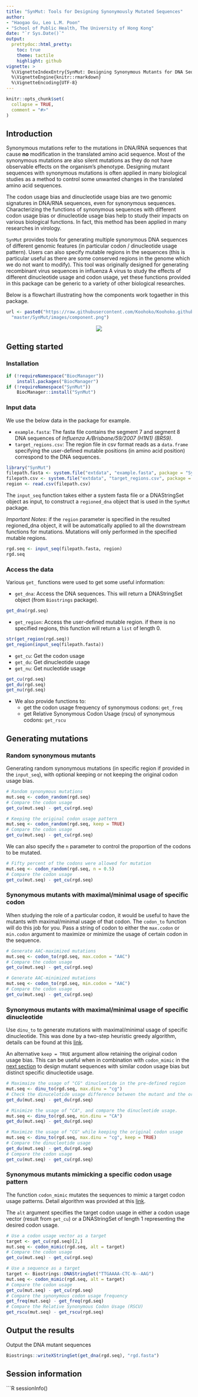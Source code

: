 ---
title: "SynMut: Tools for Designing Synonymously Mutated Sequences"
author: 
- "Haogao Gu, Leo L.M. Poon"
- "School of Public Health, The University of Hong Kong"
date: "`r Sys.Date()`"
output: 
  prettydoc::html_pretty:
    toc: true
    theme: tactile
    highlight: github
vignette: >
  %\VignetteIndexEntry{SynMut: Designing Synonymous Mutants for DNA Sequences}
  %\VignetteEngine{knitr::rmarkdown}
  %\VignetteEncoding{UTF-8}
---

```{r setup, include = FALSE}
knitr::opts_chunk$set(
  collapse = TRUE,
  comment = "#>"
)
```

## Introduction
Synonymous mutations refer to the mutations in DNA/RNA sequences that cause
__no__ modification in the translated amino acid sequence. Most of the
synonymous mutations are also silent mutations as they do not have observable
effects on the organism's phenotype. Designing mutant sequences with synonymous
mutations is often applied in many biological studies as a method to control
some unwanted changes in the translated amino acid sequences.

The codon usage bias and dinucleotide usage bias are two genomic signatures in 
DNA/RNA sequences, even for synonymous sequences. Characterizing the functions
of synonymous sequences with different codon usage bias or dinucleotide usage
bias help to study their impacts on various biological functions. In fact, this 
method has been applied in many researches in virology.

`SynMut` provides tools for generating multiple synonymous DNA sequences of
different genomic features (in particular codon / dinucleotide usage pattern).
Users can also specify mutable regions in the sequences (this is particular
useful as there are some conserved regions in the genome which we do not want to
modify). This tool was originally designed for generating recombinant virus
sequences in influenza A virus to study the effects of different dinucleotide
usage and codon usage, yet these functions provided in this package can be
generic to a variety of other biological researches.

Below is a flowchart illustrating how the components work togaether in this
package.
```{r, echo=FALSE, message = FALSE}
url <- paste0("https://raw.githubusercontent.com/Koohoko/Koohoko.github.io/",
  "master/SynMut/images/component.png")
```
<center><img src="`r url`"></center>

## Getting started
### Installation
```{r, eval=FALSE}
if (!requireNamespace("BiocManager"))
    install.packages("BiocManager")
if (!requireNamespace("SynMut"))
    BiocManager::install("SynMut")
```

### Input data

We use the below data in the package for example. 

* `example.fasta`: The fasta file contains the segment 7 and segment 8 DNA
sequences of *Influenza A/Brisbane/59/2007 (H1N1) (BR59)*.
* `target_regions.csv`: The region file in csv format reads as a `data.frame`
specifying the user-defined mutable positions (in amino acid position)
correspond to the DNA sequences.

```{r}
library("SynMut")
filepath.fasta <- system.file("extdata", "example.fasta", package = "SynMut")
filepath.csv <- system.file("extdata", "target_regions.csv", package = "SynMut")
region <- read.csv(filepath.csv)
```

The `input_seq` function takes either a system fasta file or a
DNAStringSet object as input, to construct a `regioned_dna` object that is used
in the `SynMut` package.

*Important Notes*: if the `region` parameter is specified in the resulted 
regioned_dna object, it will be automatically applied to all the downstream
functions for mutations. Mutations will only performed in the specified mutable
regions.

```{r}
rgd.seq <- input_seq(filepath.fasta, region)
rgd.seq
```

### Access the data
Various `get_` functions were used to get some useful information:

* `get_dna`: Access the DNA sequences. This will return a DNAStringSet object
(from `Biostrings` package).

```{r}
get_dna(rgd.seq)
```

* `get_region`: Access the user-defined mutable region. if there is no specified
regions, this function will return a `list` of length 0.

```{r}
str(get_region(rgd.seq))
get_region(input_seq(filepath.fasta))
```

* `get_cu`: Get the codon usage
* `get_du`: Get dinucleotide usage
* `get_nu`: Get nucleotide usage

```{r}
get_cu(rgd.seq)
get_du(rgd.seq)
get_nu(rgd.seq)
```

* We also provide functions to: 
    - get the codon usage frequency of synonymous codons: `get_freq`
    - get Relative Synonymous Codon Usage (rscu) of 
    synonymous codons: `get_rscu`

## Generating mutations
### Random synonymous mutants

Generating random synonymous mutations (in specific region if provided in the
`input_seq`), with optional keeping or not keeping the original codon usage
bias.

```{r}
# Random synonymous mutations
mut.seq <- codon_random(rgd.seq)
# Compare the codon usage
get_cu(mut.seq) - get_cu(rgd.seq)

# Keeping the original codon usage pattern
mut.seq <- codon_random(rgd.seq, keep = TRUE)
# Compare the codon usage
get_cu(mut.seq) - get_cu(rgd.seq)
```

We can also specify the `n` parameter to control the proportion of the codons to
be mutated.

```{r}
# Fifty percent of the codons were allowed for mutation
mut.seq <- codon_random(rgd.seq, n = 0.5)
# Compare the codon usage
get_cu(mut.seq) - get_cu(rgd.seq)
```

### Synonymous mutants with maximal/minimal usage of specific codon

When studying the role of a particular codon, it would be useful to have
the mutants with maximal/minimal usage of that codon. The `codon_to` function
will do this job for you. Pass a string of codon to either the `max.codon` or
`min.codon` argument to maximize or minimize the usage of certain codon in the 
sequence.

```{r}
# Generate AAC-maximized mutations
mut.seq <- codon_to(rgd.seq, max.codon = "AAC")
# Compare the codon usage
get_cu(mut.seq) - get_cu(rgd.seq)

# Generate AAC-minimized mutations
mut.seq <- codon_to(rgd.seq, min.codon = "AAC")
# Compare the codon usage
get_cu(mut.seq) - get_cu(rgd.seq)
```

### Synonymous mutants with maximal/minimal usage of specific dinucleotide

Use `dinu_to` to generate mutations with maximal/minimal usage of specific 
dinucleotide. This was done by a two-step heuristic greedy algorithm, details 
can be found at this [link](https://koohoko.github.io/SynMut/algorithm.html).

An alternative `keep = TRUE` argument allow retaining the original codon usage
bias. This can be useful when in combination with `codon_mimic` in the [next
section](#synonymous-mutants-mimicking-a-specific-codon-usage-pattern) to design
mutant sequences with similar codon usage bias but distinct specific
dinucleotide usage.

```{r}
# Maximaize the usage of "CG" dinucleotide in the pre-defined region
mut.seq <- dinu_to(rgd.seq, max.dinu = "cg")
# Check the dinucelotide usage difference between the mutant and the original
get_du(mut.seq) - get_du(rgd.seq)

# Minimize the usage of "CA", and compare the dinucleotide usage.
mut.seq <- dinu_to(rgd.seq, min.dinu = "CA")
get_du(mut.seq) - get_du(rgd.seq)

# Maximize the usage of "CG" while keeping the original codon usage
mut.seq <- dinu_to(rgd.seq, max.dinu = "cg", keep = TRUE)
# Compare the dinucleotide usage
get_du(mut.seq) - get_du(rgd.seq)
# Compare the codon usage
get_cu(mut.seq) - get_cu(rgd.seq)

```

### Synonymous mutants mimicking a specific codon usage pattern 

The function `codon_mimic` mutates the sequences to mimic a target codon usage 
patterns. Detail algorithm was provided at this
[link](https://koohoko.github.io/SynMut/algorithm.html).

The `alt` argument specifies the target codon usage in either a codon usage 
vector (result from `get_cu`) or a DNAStringSet of length 1 representing the 
desired codon usage.

```{R}
# Use a codon usage vector as a target
target <- get_cu(rgd.seq)[2,]
mut.seq <- codon_mimic(rgd.seq, alt = target)
# Compare the codon usage
get_cu(mut.seq) - get_cu(rgd.seq)

# Use a sequence as a target
target <- Biostrings::DNAStringSet("TTGAAAA-CTC-N--AAG")
mut.seq <- codon_mimic(rgd.seq, alt = target)
# Compare the codon usage
get_cu(mut.seq) - get_cu(rgd.seq)
# Compare the synonymous codon usage frequency
get_freq(mut.seq) - get_freq(rgd.seq)
# Compare the Relative Synonymous Codon Usage (RSCU)
get_rscu(mut.seq) - get_rscu(rgd.seq)

```

## Output the results

Output the DNA mutant sequences
```{r, eval = FALSE}
Biostrings::writeXStringSet(get_dna(rgd.seq), "rgd.fasta")
```

## Session information
```{R}
sessionInfo()